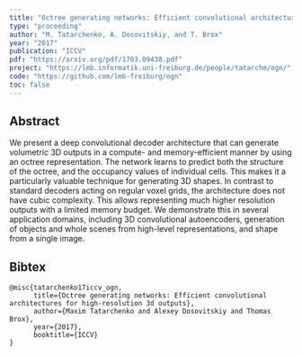 ```yaml
---
title: "Octree generating networks: Efficient convolutional architectures for high-resolution 3d outputs"
type: "proceeding"
author: "M. Tatarchenko, A. Dosovitskiy, and T. Brox"
year: "2017"
publication: "ICCV"
pdf: "https://arxiv.org/pdf/1703.09438.pdf"
project: "https://lmb.informatik.uni-freiburg.de/people/tatarchm/ogn/"
code: "https://github.com/lmb-freiburg/ogn"
toc: false
---
```


## Abstract

We present a deep convolutional decoder architecture that can generate volumetric 3D outputs in a compute- and memory-efficient manner by using an octree representation. The network learns to predict both the structure of the octree, and the occupancy values of individual cells. This makes it a particularly valuable technique for generating 3D shapes. In contrast to standard decoders acting on regular voxel grids, the architecture does not have cubic complexity. This allows representing much higher resolution outputs with a limited memory budget. We demonstrate this in several application domains, including 3D convolutional autoencoders, generation of objects and whole scenes from high-level representations, and shape from a single image.

## Bibtex
```
@misc{tatarchenko17iccv_ogn,
      title={Octree generating networks: Efficient convolutional architectures for high-resolution 3d outputs}, 
      author={Maxim Tatarchenko and Alexey Dosovitskiy and Thomas Brox},
      year={2017},
      booktitle={ICCV}
}
```
